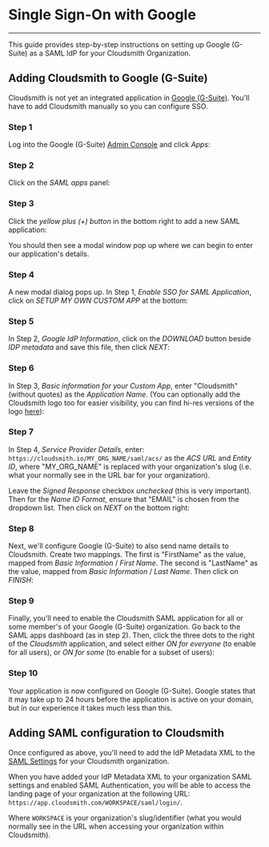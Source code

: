 
# Single Sign-On with Google

---
This guide provides step-by-step instructions on setting up Google (G-Suite) as a SAML IdP for your Cloudsmith Organization.

## Adding Cloudsmith to Google (G-Suite)

Cloudsmith is not yet an integrated application in [Google (G-Suite)](https://google.com). You'll have to add Cloudsmith manually so you can configure SSO.

### Step 1

Log into the Google (G-Suite) [Admin Console](https://admin.google.com) and click _Apps_:

<BlockImage src={img4cd854e_google_saml_1} alt=""></BlockImage>

### Step 2
Click on the _SAML apps_ panel:

<BlockImage src={imgcefc6ab_google_saml_2} alt=""></BlockImage>

### Step 3
Click the _yellow plus (+) button_ in the bottom right to add a new SAML application:

<BlockImage src={img6a3220e_google_saml_3} alt=""></BlockImage>

You should then see a modal window pop up where we can begin to enter our application's details.

### Step 4
A new modal dialog pops up. In Step 1, _Enable SSO for SAML Application_, click on _SETUP MY OWN CUSTOM APP_ at the bottom:

<BlockImage src={img3ba9431_google_saml_4} alt=""></BlockImage>

### Step 5
In Step 2, _Google IdP Information_, click on the _DOWNLOAD_ button beside _IDP metadata_ and save this file, then click _NEXT_:

<BlockImage src={img203582c_google_saml_5} alt=""></BlockImage>

### Step 6
In Step 3, _Basic information for your Custom App_, enter "Cloudsmith" (without quotes) as the _Application Name_. (You can optionally add the Cloudsmith logo too for easier visibility, you can find hi-res versions of the logo [here](https://cloudsmith.com/company/brand)):

<BlockImage src={imgeefccf6_google_saml_6} alt=""></BlockImage>

### Step 7

In Step 4, _Service Provider Details_, enter: `https://cloudsmith.io/MY_ORG_NAME/saml/acs/` as the _ACS URL_ and _Entity ID_, where "MY_ORG_NAME" is replaced with your organization's slug (i.e. what your normally see in the URL bar for your organization).

Leave the _Signed Response_ checkbox _unchecked_ (this is very important). Then for the _Name ID Format_, ensure that "EMAIL" is chosen from the dropdown list. Then click on _NEXT_ on the bottom right:

<BlockImage src={imgf9643b3_google_saml_7} alt=""></BlockImage>

### Step 8
Next, we'll configure Google (G-Suite) to also send name details to Cloudsmith. Create two mappings. The first is "FirstName" as the value, mapped from _Basic Information_ / _First Name_. The second is "LastName" as the value, mapped from _Basic Information_ / _Last Name_. Then click on _FINISH_:

<BlockImage src={img728af64_google_saml_8} alt=""></BlockImage>

### Step 9
Finally, you'll need to enable the Cloudsmith SAML application for all or some member's of your Google (G-Suite) organization. Go back to the SAML apps dashboard (as in step 2). Then, click the three dots to the right of the _Cloudsmith_ application, and select either _ON for everyone_ (to enable for all users), or _ON for some_ (to enable for a subset of users):

<BlockImage src={img0a5217f_google_saml_10} alt=""></BlockImage>

### Step 10
Your application is now configured on Google (G-Suite). Google states that it may take up to 24 hours before the application is active on your domain, but in our experience it takes much less than this.

## Adding SAML configuration to Cloudsmith

Once configured as above, you'll need to add the IdP Metadata XML to the [SAML Settings](/authentication/single-sign-on#enable-saml) for your Cloudsmith organization. 

When you have added your IdP Metadata XML to your organization SAML settings and enabled SAML Authentication, you will be able to access the landing page of your organization at the following URL: `https://app.cloudsmith.com/WORKSPACE/saml/login/`.

Where `WORKSPACE` is your organization's slug/identifier (what you would normally see in the URL when accessing your organization within Cloudsmith).
